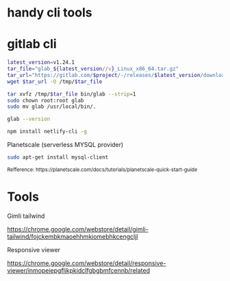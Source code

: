 # handy cli tools

# gitlab cli

```bash filename="gitlab cli"
latest_version=v1.24.1
tar_file="glab_${latest_version//v}_Linux_x86_64.tar.gz"
tar_url="https://gitlab.com/$project/-/releases/$latest_version/downloads/$tar_file"
wget $tar_url -O /tmp/$tar_file

tar xvfz /tmp/$tar_file bin/glab --strip=1
sudo chown root:root glab
sudo mv glab /usr/local/bin/.

glab --version
```

```bash filename="Netlify CLI"
npm install netlify-cli -g
```

Planetscale (serverless MYSQL provider)

```bash filename="planetscale CLI"
sudo apt-get install mysql-client
```

<small>
  Refference:
  https://planetscale.com/docs/tutorials/planetscale-quick-start-guide
</small>

# Tools

Gimli tailwind

https://chrome.google.com/webstore/detail/gimli-tailwind/fojckembkmaoehhmkiomebhkcengcljl

Responsive viewer

https://chrome.google.com/webstore/detail/responsive-viewer/inmopeiepgfljkpkidclfgbgbmfcennb/related
